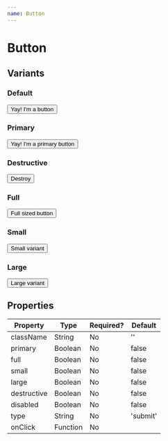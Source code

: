 ```yaml
---
name: Button
---
```


# Button


## Variants

### Default

<Playground>
    <Button>
        Yay! I'm a button
    </Button>
</Playground>

### Primary

<Playground>
    <Button
        primary
    >
        Yay! I'm a primary button
    </Button>
</Playground>

### Destructive

<Playground>
    <Button
        destructive
    >
        Destroy
    </Button>
</Playground>

### Full

<Playground>
    <Button
        full
    >
        Full sized button
    </Button>
</Playground>

### Small

<Playground>
    <Button
        small
    >
        Small variant
    </Button>
</Playground>

### Large

<Playground>
    <Button
        large
    >
        Large variant
    </Button>
</Playground>

## Properties

| Property  | Type    | Required? | Default |
|-----------|---------|-----------|---------|
|className  |String   |No         |''       |
|primary    |Boolean  |No         |false    |
|full       |Boolean  |No         |false    |
|small      |Boolean  |No         |false    |
|large      |Boolean  |No         |false    |
|destructive|Boolean  |No         |false    |
|disabled   |Boolean  |No         |false    |
|type       |String   |No         |'submit' |
|onClick    |Function |No         |         |
